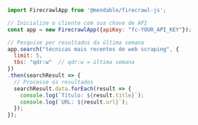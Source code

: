 ```js Node.js
import FirecrawlApp from '@mendable/firecrawl-js';

// Inicialize o cliente com sua chave de API
const app = new FirecrawlApp({apiKey: "fc-YOUR_API_KEY"});

// Pesquise por resultados da última semana
app.search("técnicas mais recentes de web scraping", {
  limit: 5,
  tbs: "qdr:w"  // qdr:w = última semana
})
.then(searchResult => {
  // Processe os resultados
  searchResult.data.forEach(result => {
    console.log(`Título: ${result.title}`);
    console.log(`URL: ${result.url}`);
  });
}); 
```
